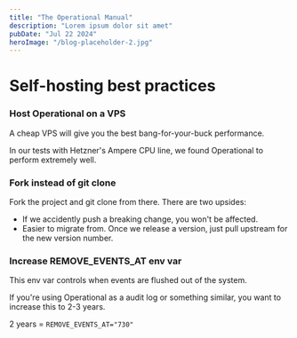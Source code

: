 ```yaml
---
title: "The Operational Manual"
description: "Lorem ipsum dolor sit amet"
pubDate: "Jul 22 2024"
heroImage: "/blog-placeholder-2.jpg"
---
```


# Self-hosting best practices


### Host Operational on a  VPS

A cheap VPS will give you the best bang-for-your-buck performance.

In our tests with Hetzner's Ampere CPU line, we found Operational to perform extremely well.

### Fork instead of git clone

Fork the project and git clone from there. There are two upsides:

- If we accidently push a breaking change, you won't be affected.
- Easier to migrate from. Once we release a version, just pull upstream for the new version number.

### Increase REMOVE_EVENTS_AT env var

This env var controls when events are flushed out of the system.

If you're using Operational as a audit log or something similar, you want to increase this to 2-3 years.

2 years = `REMOVE_EVENTS_AT="730"`
